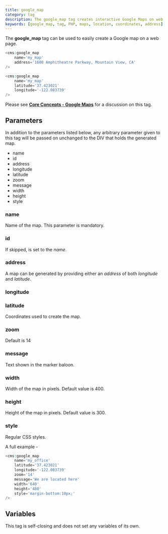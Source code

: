 ```yaml
---
title: google_map
category: tag
description: The google_map tag creates interactive Google Maps on web pages, supporting both address-based and coordinate-based location display.
keywords: [google_map, tag, PHP, maps, location, coordinates, address]
---
```


The **google_map** tag can be used to easily create a Google map on a web page.

```php
<cms:google_map
    name='my_map'
    address='1600 Amphitheatre Parkway, Mountain View, CA'
/>
```

```php
<cms:google_map
    name='my_map'
    latitude='37.423021'
    longitude='-122.083739'
/>
```

Please see [**Core Concepts - Google Maps**](../../concepts/google-maps.html) for a discussion on this tag.

## Parameters

In addition to the parameters listed below, any arbitrary parameter given to this tag will be passed on unchanged to the DIV that holds the generated map.

*   name
*   id
*   address
*   longitude
*   latitude
*   zoom
*   message
*   width
*   height
*   style

### name

Name of the map. This parameter is mandatory.

### id

If skipped, is set to the _name_.

### address

A map can be generated by providing either an _address_ of both _longitude_ and _latitude_.

### longitude

### latitude

Coordinates used to create the map.

### zoom

Default is 14

### message

Text shown in the marker baloon.

### width

Width of the map in pixels. Default value is 400\.

### height

Height of the map in pixels. Default value is 300\.

### style

Regular CSS styles.

A full example -

```php
<cms:google_map
    name='my_office'
    latitude='37.423021'
    longitude='-122.083739'
    zoom='14'
    message='We are located here'
    width='640'
    height='480'
    style='margin-bottom:10px;'
/>
```

## Variables

This tag is self-closing and does not set any variables of its own.